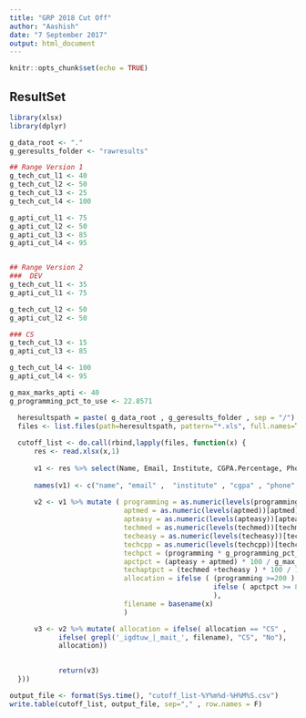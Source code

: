 ```yaml
---
title: "GRP 2018 Cut Off"
author: "Aashish"
date: "7 September 2017"
output: html_document
---
```


```r
knitr::opts_chunk$set(echo = TRUE)
```

## ResultSet


```r
library(xlsx)
library(dplyr)

g_data_root <- "."
g_geresults_folder <- "rawresults"

## Range Version 1
g_tech_cut_l1 <- 40
g_tech_cut_l2 <- 50
g_tech_cut_l3 <- 25
g_tech_cut_l4 <- 100

g_apti_cut_l1 <- 75
g_apti_cut_l2 <- 50
g_apti_cut_l3 <- 85
g_apti_cut_l4 <- 95


## Range Version 2
###  DEV
g_tech_cut_l1 <- 35
g_apti_cut_l1 <- 75

g_tech_cut_l2 <- 50
g_apti_cut_l2 <- 50

### CS
g_tech_cut_l3 <- 15
g_apti_cut_l3 <- 85

g_tech_cut_l4 <- 100
g_apti_cut_l4 <- 95

g_max_marks_apti <- 40
g_programming_pct_to_use <- 22.8571

  heresultspath = paste( g_data_root , g_geresults_folder , sep = "/")
  files <- list.files(path=heresultspath, pattern="*.xls", full.names=T, recursive=FALSE)
  
  cutoff_list <- do.call(rbind,lapply(files, function(x) {
      res <- read.xlsx(x,1)
      
      v1 <- res %>% select(Name, Email, Institute, CGPA.Percentage, Phone.Number, Degree, Report.Access.URL, Programming..350.0. , Technical.Dev.Medium, Technical.Dev.Easy, Technical.Dev.C...Easy , Aptitude.Medium, Aptitude.Easy)
      
      names(v1) <- c("name", "email" ,  "institute" , "cgpa" , "phone" , "degree" , "url" , "programming"  , "techmed" , "techeasy" , "techcpp" , "aptmed" , "apteasy")
      
      v2 <- v1 %>% mutate ( programming = as.numeric(levels(programming))[programming] , 
                            aptmed = as.numeric(levels(aptmed))[aptmed],
                            apteasy = as.numeric(levels(apteasy))[apteasy],
                            techmed = as.numeric(levels(techmed))[techmed],
                            techeasy = as.numeric(levels(techeasy))[techeasy],
                            techcpp = as.numeric(levels(techcpp))[techcpp] ,
                            techpct = (programming * g_programming_pct_to_use / 100 ) + techmed + techeasy + techcpp,
                            apctpct = (apteasy + aptmed) * 100 / g_max_marks_apti ,
                            techaptpct = (techmed +techeasy ) * 100 / 15,  
                            allocation = ifelse ( (programming >=200 ) | (apctpct >= g_apti_cut_l1 & techpct >= g_tech_cut_l1) | (apctpct >= g_apti_cut_l2 & techpct >= g_tech_cut_l2) , "Dev" , 
                                                  ifelse ( apctpct >= 85 & techaptpct >= 80 , "CS" , "No")
                                                  ),
                            filename = basename(x)
                            ) 

      v3 <- v2 %>% mutate( allocation = ifelse( allocation == "CS" , 
			ifelse( grepl('_igdtuw_|_mait_', filename), "CS", "No"),
			allocation)) 

      
            return(v3)
  }))

output_file <- format(Sys.time(), "cutoff_list-%Y%m%d-%H%M%S.csv")
write.table(cutoff_list, output_file, sep="," , row.names = F)

```

